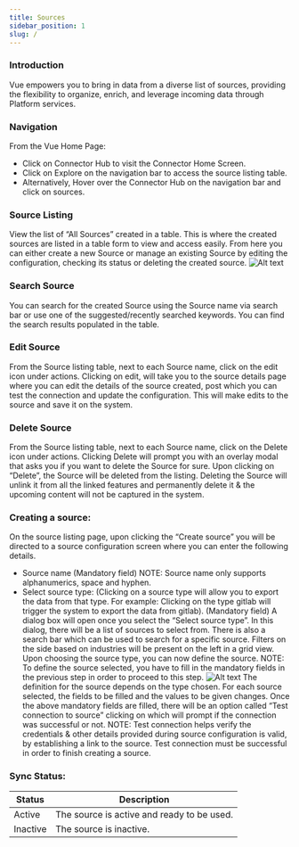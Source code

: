 ```yaml
---
title: Sources
sidebar_position: 1
slug: /
---
```



### Introduction
Vue empowers you to bring in data from a diverse list of sources, providing the flexibility to organize, enrich, and leverage incoming data through Platform services.

### Navigation
From the Vue Home Page:
- Click on Connector Hub to visit the Connector Home Screen.
- Click on Explore on the navigation bar to access the source listing table.
- Alternatively, Hover over the Connector Hub on the navigation bar and click on sources.

### Source Listing
View the list of “All Sources” created in a table. This is where the created sources are listed in a table form to view and access easily. 
From here you can either create a new Source or manage an existing Source by editing the configuration, checking its status or deleting the created source.
![Alt text](https://d1r1e7xjkfj7nz.cloudfront.net/connect1b.png 'a title')
### Search Source
You can search for the created Source using the Source name via search bar or use one of the suggested/recently searched keywords.
You can find the search results populated in the table.

### Edit Source
From the Source listing table, next to each Source name, click on the edit icon under actions.
Clicking on edit, will take you to the source details page where you can edit the details of the source created, post which you can test the connection and update the configuration. This will make edits to the source and save it on the system.


### Delete Source
From the Source listing table, next to each Source name, click on the Delete icon under actions.
Clicking Delete will prompt you with an overlay modal that asks you if you want to delete the Source for sure. Upon clicking on “Delete”, the Source will be deleted from the listing.
Deleting the Source will unlink it from all the linked features and permanently delete it & the upcoming content will not be captured in the system.

### Creating a source:
On the source listing page, upon clicking the “Create source” you will be directed to a source configuration screen where you can enter the following details.
- Source name (Mandatory field)
  NOTE: Source name only supports alphanumerics, space and hyphen.
- Select source type: (Clicking on a source type will allow you to export the data from that type. For example: Clicking on the type gitlab will trigger the system to export the data from gitlab). (Mandatory field)
  A dialog box will open once you select the “Select source type”. In this dialog, there will be a list of sources to select from.
  There is also a search bar which can be used to search for a specific source.
  Filters on the side based on industries will be present on the left in a grid view. 
  Upon choosing the source type, you can now define the source.
  NOTE: To define the source selected, you have to fill in the mandatory fields in the previous step in order to proceed to this step.
![Alt text](https://d1r1e7xjkfj7nz.cloudfront.net/connect2b.png 'a title')
  The definition for the source depends on the type chosen. For each source selected, the fields to be filled and the values to be given changes. 
  Once the above mandatory fields are filled, there will be an option called “Test connection to source” clicking on which will prompt if the connection was successful or not.
  NOTE: Test connection helps verify the credentials & other details provided during source configuration is valid, by establishing a link to the source. Test connection must be successful in order to finish creating a source.



### Sync Status:
| Status  | Description                  |
|---------|------------------------------|
| Active  | The source is active and ready to be used.  |
| Inactive | The source is inactive.  |
